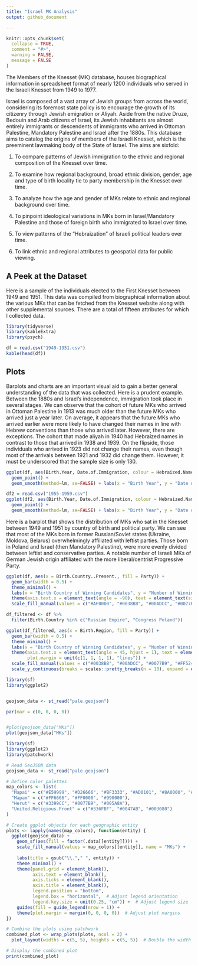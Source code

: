 ```yaml
---
title: "Israel MK Analysis"
output: github_document

---
```


```r
knitr::opts_chunk$set(
  collapse = TRUE,
  comment = "#>",
  warning = FALSE,
  message = FALSE
)
```

The Members of the Knesset (MK) database, houses biographical information in spreadsheet format of nearly 1200 individuals who served in the Israeli Knesset from 1949 to 1977.

Israel is composed of a vast array of Jewish groups from across the world, considering its foremost state policy is to encourage the growth of its citizenry through Jewish emigration or Aliyah. Aside from the native Druze, Bedouin and Arab citizens of Israel, its Jewish inhabitants are almost entirely immigrants or descendents of immigrants who arrived in Ottoman Palestine, Mandatory Palestine and Israel after the 1880s. This database aims to catalog the origins of members of the Israeli Knesset, which is the preeminent lawmaking body of the State of Israel. The aims are sixfold:

1) To compare patterns of Jewish immigration to the ethnic and regional composition of the Knesset over time. 

2) To examine how regional background, broad ethnic division, gender, age and type of birth locality tie to party membership in the Knesset over time.

3) To analyze how the age and gender of MKs relate to ethnic and regional background over time.

4) To pinpoint ideological variations in MKs born in Israel/Mandatory Palestine and those of foreign birth who immigrated to Israel over time. 

5) To view patterns of the “Hebraization” of Israeli political leaders over time.

6) To link ethnic and regional attributes to geospatial data for public viewing.

## A Peek at the Dataset

Here is a sample of the individuals elected to the First Knesset between 1949 and 1951. This data was compiled from biographical information about the various MKs that can be fetched from the Knesset website along with other supplemental sources. There are a total of fifteen attributes for which I collected data.

```r
library(tidyverse)
library(kableExtra)
library(psych)

df = read.csv("1949-1951.csv")
kable(head(df))
```
## Plots

Barplots and charts are an important visual aid to gain a better general understanding of the data that was collected. Here is a prudent example. Between the 1880s and Israel's independence, immigration took place in several stages. We can observe that the cohort of future MKs who arrived in Ottoman Palestine in 1913 was much older than the future MKs who arrived just a year later. On average, it appears that the future MKs who arrived earlier were more likely to have changed their names in line with Hebrew conventions than those who arrived later. However, there are exceptions. The cohort that made aliyah in 1940 had Hebraized names in contrast to those that arrived in 1938 and 1939. On the flipside, those individuals who arrived in 1923 did not change their names, even though most of the arrivals between 1921 and 1932 did change them. However, it must be underscored that the sample size is only 130.


```r
ggplot(df, aes(Birth.Year, Date.of.Immigration, colour = Hebraized.Name.)) + 
  geom_point() +  
  geom_smooth(method=lm, se=FALSE) + labs(x = "Birth Year", y = "Date of Immigration", color = "Hebraized Name")
```

```r

df2 = read.csv("1955-1959.csv")
ggplot(df2, aes(Birth.Year, Date.of.Immigration, colour = Hebraized.Name.)) +
  geom_point() +  
  geom_smooth(method=lm, se=FALSE) + labs(x = "Birth Year", y = "Date of Immigration", color = "Hebraized Name")
```


Here is a barplot that shows the distribution of MKs who sat in the Knesset between 1949 and 1951 by country of birth and political party. We can see that most of the MKs born in former Russian/Soviet states (Ukraine, Moldova, Belarus) overwhelmingly affiliated with leftist parties. Those born in Poland and Israel (then Mandatory Palestine), were more evenly divided between leftist and conservative parties. A notable number of Israeli MKs of German Jewish origin affiliated with the more liberal/centrist Progressive Party.

```r

ggplot(df, aes(x = Birth.Country..Present., fill = Party)) + 
  geom_bar(width = 0.5) + 
  theme_minimal() + 
  labs(x = "Birth Country of Winning Candidates", y = "Number of Winning Candidates", fill = "Party") + 
  theme(axis.text.x = element_text(angle = -90), text = element_text(size = 11)) +  
  scale_fill_manual(values = c("#AF0000", "#0038B8", "#00ADCC", "#0077B9", "#FF524D", "#AD0101", "#FF0000", "#FFC800", "#0047AB", "#172d81", "#cd1b68", "#89C5C6"))

```



```r

df_filtered <- df %>%
  filter(Birth.Country %in% c("Russian Empire", "Congress Poland"))

ggplot(df_filtered, aes(x = Birth.Region, fill = Party)) + 
  geom_bar(width = 0.5) + 
  theme_minimal() + 
  labs(x = "Birth Country of Winning Candidates", y = "Number of Winning Candidates", fill = "Party") + 
  theme(axis.text.x = element_text(angle = 45, hjust = 1), text = element_text(size = 7), 
        plot.margin = unit(c(1, 1, 1, 1), "lines")) +  
  scale_fill_manual(values = c("#0038B8", "#00ADCC", "#0077B9", "#FF524D", "#AD0101", "#FF0000", "#FFC800", "#0047AB", "#cd1b68")) + 
  scale_y_continuous(breaks = scales::pretty_breaks(n = 10), expand = expansion(mult = c(0, 0.05)))
```

```r

library(sf)
library(ggplot2)


geojson_data <- st_read("pale.geojson")

par(mar = c(0, 0, 0, 0))  


#plot(geojson_data["MKs"])
plot(geojson_data["MKs"])

```

```r
library(sf)
library(ggplot2)
library(patchwork)

# Read GeoJSON data
geojson_data <- st_read("pale.geojson")

# Define color palettes
map_colors <- list(
  "Mapai" = c("#E59999", "#D26666", "#BF3333", "#AD0101", "#8A0000", "#680000", "#450000"),
  "Mapam" = c("#FF6666", "#FF0000", "#990000"),
  "Herut" = c("#3399CC", "#0077B9", "#005A8A"),
  "United.Religious.Front" = c("#336FBF", "#0047AB", "#003080")
)

# Create ggplot objects for each geographic entity
plots <- lapply(names(map_colors), function(entity) {
  ggplot(geojson_data) +
    geom_sf(aes(fill = factor(.data[[entity]]))) +
    scale_fill_manual(values = map_colors[[entity]], name = "MKs") +
    
    labs(title = gsub("\\."," ", entity)) +
    theme_minimal() +
    theme(panel.grid = element_blank(),
          axis.text = element_blank(),
          axis.ticks = element_blank(),
          axis.title = element_blank(),
          legend.position = "bottom",
          legend.box = "horizontal",  # Adjust legend orientation
          legend.key.size = unit(0.25, "cm")) +  # Adjust legend size
    guides(fill = guide_legend(nrow = 1)) +
    theme(plot.margin = margin(0, 0, 0, 0))  # Adjust plot margins
})

# Combine the plots using patchwork
combined_plot <- wrap_plots(plots, ncol = 2) + 
  plot_layout(widths = c(5, 5), heights = c(5, 5))  # Double the width and height of each plot

# Display the combined plot
print(combined_plot)

```
